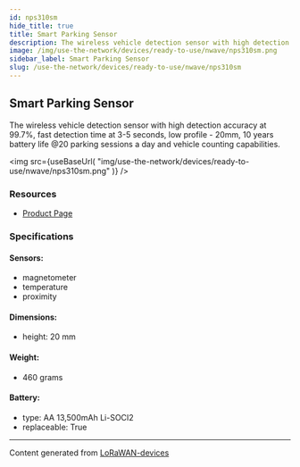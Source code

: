 ```yaml
---
id: nps310sm
hide_title: true
title: Smart Parking Sensor
description: The wireless vehicle detection sensor with high detection accuracy at 99.7%, fast detection time at 3-5 seconds, low profile - 20mm, 10 years battery life @20 parking sessions a day and vehicle counting capabilities.
image: /img/use-the-network/devices/ready-to-use/nwave/nps310sm.png
sidebar_label: Smart Parking Sensor
slug: /use-the-network/devices/ready-to-use/nwave/nps310sm
---
```



## Smart Parking Sensor

The wireless vehicle detection sensor with high detection accuracy at 99.7%, fast detection time at 3-5 seconds, low profile - 20mm, 10 years battery life @20 parking sessions a day and vehicle counting capabilities.

<img
src={useBaseUrl(
"img/use-the-network/devices/ready-to-use/nwave/nps310sm.png"
)}
/>

### Resources

- [Product Page](https://www.nwave.io/smart-parking-sensor/)

### Specifications

#### Sensors:
- magnetometer
- temperature
- proximity
#### Dimensions:
- height: 20 mm
#### Weight: 
- 460 grams
#### Battery: 
- type: AA 13,500mAh Li-SOCI2
- replaceable: True



---
Content generated from [LoRaWAN-devices](https://github.com/TheThingsNetwork/lorawan-devices)
